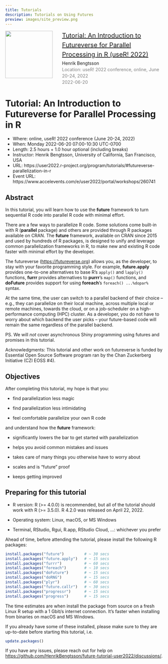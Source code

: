 ```yaml
---
title: Tutorials
description: Tutorials on Using Futures
preview: images/site_preview.png
---
```



<style>
/* Borrowed from https://www.tidyverse.org/blog/ */
.listItem {
 display:flex;
 justify-content:flex-start;
 display:-ms-flexbox;
 -ms-flex-pack:start;
 display:-webkit-box;
 display:-webkit-flex;
 -webkit-justify-content:flex-start;
 margin-bottom:30px
}
.listItem .itemImage {
 flex-shrink:0;
 width:150px;
 height:150px;
 margin:0 30px 15px 0;
 background-size:contain;
 background-position:center
}
.listItem .itemImage img {
    width: 100%;
    max-height: 100%;
    object-fit: cover
}
.listItem .itemDetails {
 width:100%;
 font-size:.875rem;
 line-height:20px
}
.listItem .itemDetails .itemHeader {
 display:flex;
 justify-content:space-between;
 display:-ms-flexbox;
 -ms-flex-pack:justify;
 display:-webkit-box;
 display:-webkit-flex;
 -webkit-justify-content:space-between;
 align-items:flex-start;
 line-height:30px;
 margin-bottom:3px
}
.listItem .itemDetails .itemHeader .itemTitle {
 font-size:20px;
 display:block
}
.listItem .itemDetails .itemHeader .itemActions {
 flex-shrink:0;
 height:30px
}
.listItem .itemDetails .itemMeta .itemDescription {
 margin-bottom:.375rem;
 white-space:pre-line
}
.listItem .itemDetails .itemMeta .itemDate,
.listItem .itemDetails .itemMeta .itemInfo {
 font-size:.875rem;
 color:grey;
}
.listItem .itemDetails .itemMeta .itemInfo li {
 margin-bottom: 0.1em;
}
.listItem .itemDetails .itemMeta .itemDate .created,
.listItem .itemDetails .itemMeta .itemDate .updated,
.listItem .itemDetails .itemMeta .itemInfo .created,
.listItem .itemDetails .itemMeta .itemInfo .updated {
 display:inline-block
}
.listItem .itemDetails .itemMeta .itemDate .created,
.listItem .itemDetails .itemMeta .itemInfo .created {
 padding-right:20px
}
.listItem .itemDetails .itemMeta .itemInfo .forkedFrom {
 display:inline-block
}
.listItem .itemDetails .itemMeta .itemInfo .updated {
 padding-right:20px
}
</style>


<div class="listItem">
 <div class="itemImage">
  <a href="https://www.jottr.org/2022/06/23/future-user2022-slides/"><img src="images/BengtssonH_20220622-Future-useR2022_slide18.png"/></a>
 </div>
 <div class="itemDetails">
  <div class="itemHeader">
   <div class="itemTitle"><a href="https://henrikbengtsson.github.io/future-tutorial-user2022/">Tutorial: An Introduction to Futureverse for Parallel Processing in R (useR! 2022)</a>
   </div>
  </div>
  <div class="itemMeta">
   <div class="author">Henrik Bengtsson</div>
   <div class="itemInfo">
Location: useR! 2022 conference, online, June 20-24, 2022
   </div>
   <div class="itemDate">2022-06-20</div>
  </div>
 </div>
</div>


# Tutorial: An Introduction to Futureverse for Parallel Processing in R

* Where: online, useR! 2022 conference (June 20-24, 2022)
* When: Monday 2022-06-20 07:00-10:30 UTC-0700
* Length: 2.5 hours + 1.0 hour optional (including breaks)
* Instructor: Henrik Bengtsson, University of California, San Francisco, USA
* URL: https://user2022.r-project.org/program/tutorials/#futureverse-parallelization-in-r
* Event URL: https://www.accelevents.com/e/user2022/portal/workshops/260741

## Abstract {-}

In this tutorial, you will learn how to use the **future** framework to turn sequential R code into parallel R code with minimal effort. 

There are a few ways to parallelize R code. Some solutions come built-in with R (**parallel** package) and others are provided through R packages available on CRAN. The **future** framework, available on CRAN since 2015 and used by hundreds of R packages, is designed to unify and leverage common parallelization frameworks in R, to make new and existing R code faster with minimal effort by the developer.

The futureverse (<https://futureverse.org>) allows you, as the developer, to stay with your favorite programming style. For example, **future.apply** provides one-to-one alternatives to base R's `apply()` and `lapply()` functions, **furrr** provides alternatives to **purrr**'s `map()` functions, and **doFuture** provides support for using **foreach**'s `foreach() ...%dopar%` syntax. 

At the same time, the user can switch to a parallel backend of their choice -- e.g., they can parallelize on their local machine, across multiple local or remote machines, towards the cloud, or on a job-scheduler on a high-performance computing (HPC) cluster. As a developer, you do not have to worry about which backend the user picks -- your future-based code will remain the same regardless of the parallel backend.

PS. We will _not_ cover asynchronous Shiny programming using futures and promises in this tutorial.

Acknowledgments: This tutorial and other work on futureverse is funded by Essential Open Source Software program ran by the Chan Zuckerberg Initiative (CZI EOSS #4).



## Objectives {-}

After completing this tutorial, my hope is that you:

* find parallelization less magic

* find parallelization less intimidating

* feel comfortable parallelize your own R code

and understand how the **future** framework:

* significantly lowers the bar to get started with parallelization

* helps you avoid common mistakes and issues

* takes care of many things you otherwise have to worry about

* scales and is "future" proof

* keeps getting improved


## Preparing for this tutorial {-}

* R version: R (>= 4.0.0) is recommended, but all of the tutorial should work with R (>= 3.5.0). R 4.2.0 was released on April 22, 2022.

* Operating system: Linux, macOS, or MS Windows

* Terminal, RStudio, Rgui, R.app, RStudio Cloud, ...: whichever you prefer


Ahead of time, before attending the tutorial, please install the following R packages:

```r
install.packages("future")         # ~ 30 secs
install.packages("future.apply")   # ~ 15 secs
install.packages("furrr")          # ~ 60 secs
install.packages("foreach")        # ~ 10 secs
install.packages("doFuture")       # ~ 15 secs
install.packages("doRNG")          # ~ 15 secs
install.packages("plyr")           # ~ 60 secs
install.packages("future.callr")   # ~ 30 secs
install.packages("progressr")      # ~ 15 secs
install.packages("progress")       # ~ 15 secs
```

The time estimates are when install the package from source on a fresh Linux R setup with a 1 Gbit/s internet connection.  It's faster when installing from binaries on macOS and MS Windows.

If you already have some of these installed, please make sure to they are up-to-date before starting this tutorial, i.e.

```r
update.packages()
```

If you have any issues, please reach out for help on <https://github.com/HenrikBengtsson/future-tutorial-user2022/discussions/>.

